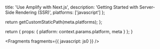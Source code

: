 
  title: 'Use Amplify with Next.js',
  description: 'Getting Started with Server-Side Rendering (SSR)',
  platforms: ['javascript']
};

  return getCustomStaticPath(meta.platforms);
};

  return {
    props: {
      platform: context.params.platform,
      meta
    }
  };
}


<Fragments fragments={{ javascript: js0 }} />
